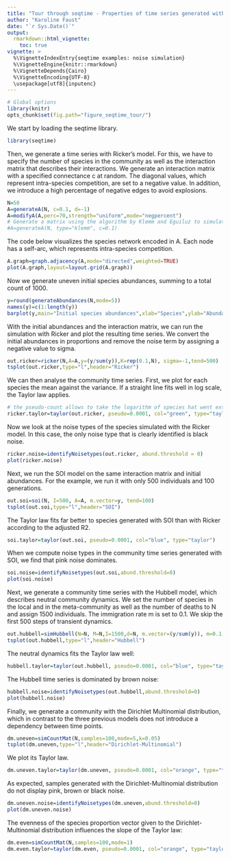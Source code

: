 ```yaml
---
title: "Tour through seqtime - Properties of time series generated with different ecological models"
author: "Karoline Faust"
date: "`r Sys.Date()`"
output: 
  rmarkdown::html_vignette:
    toc: true
vignette: >
  %\VignetteIndexEntry{seqtime examples: noise simulation}
  %\VignetteEngine{knitr::rmarkdown}
  %\VignetteDepends{Cairo}
  %\VignetteEncoding{UTF-8}
  \usepackage[utf8]{inputenc}
---
```



```r
# Global options
library(knitr)
opts_chunk$set(fig.path="figure_seqtime_tour/")
```

We start by loading the seqtime library.

```r
library(seqtime)
```

Then, we generate a time series with Ricker's model. For this, we have to specify the number of species in the community as well as the interaction matrix that describes
their interactions. We generate an interaction matrix with a specified connectance c at random. The diagonal values, which represent intra-species competition, are set to a negative value. In addition, we introduce a high percentage of negative edges to avoid explosions.

```r
N=50
A=generateA(N, c=0.1, d=-1)
A=modifyA(A,perc=70,strength="uniform",mode="negpercent")
# Generate a matrix using the algorithm by Klemm and Eguiluz to simulate a species network with a realistic structure. This takes a couple of minutes to complete.
#A=generateA(N, type="klemm", c=0.1)
```

The code below visualizes the species network encoded in A. Each node
has a self-arc, which represents intra-species competition.

```r
A.graph=graph.adjacency(A,mode="directed",weighted=TRUE)
plot(A.graph,layout=layout.grid(A.graph))
```

Now we generate uneven initial species abundances, summing to a total count of 1000.

```r
y=round(generateAbundances(N,mode=5))
names(y)=c(1:length(y))
barplot(y,main="Initial species abundances",xlab="Species",ylab="Abundance")
```

With the initial abundances and the interaction matrix, we can run the simulation with Ricker and plot the resulting time series. We convert the initial abundances in proportions and remove the noise term by assigning a negative value to sigma.

```r
out.ricker=ricker(N,A=A,y=(y/sum(y)),K=rep(0.1,N), sigma=-1,tend=500)
tsplot(out.ricker,type="l",header="Ricker")
```

We can then analyse the community time series. First, we plot for each species
the mean against the variance. If a straight line fits well in log scale,
the Taylor law applies.

```r
# the pseudo-count allows to take the logarithm of species hat went extinct
ricker.taylor=taylor(out.ricker, pseudo=0.0001, col="green", type="taylor")
```

Now we look at the noise types of the species simulated with the Ricker model. In this case, the only noise type that is clearly identified is black noise.

```r
ricker.noise=identifyNoisetypes(out.ricker, abund.threshold = 0)
plot(ricker.noise)
```

Next, we run the SOI model on the same interaction matrix and initial abundances. For the example, we run it with only 500 individuals and 100 generations.

```r
out.soi=soi(N, I=500, A=A, m.vector=y, tend=100)
tsplot(out.soi,type="l",header="SOI")
```

The Taylor law fits far better to species generated with SOI than with Ricker according to the adjusted R2.

```r
soi.taylor=taylor(out.soi, pseudo=0.0001, col="blue", type="taylor")
```

When we compute noise types in the community time series generated with SOI, we find that pink noise dominates.

```r
soi.noise=identifyNoisetypes(out.soi,abund.threshold=0)
plot(soi.noise)
```

Next, we generate a community time series with the Hubbell model, which describes neutral community dynamics. We set the number of species in the local and in the meta-community as well as the number of deaths to N and assign 1500 individuals. The immigration rate m is set to 0.1. We skip the first 500 steps of transient dynamics. 

```r
out.hubbell=simHubbell(N=N, M=N,I=1500,d=N, m.vector=(y/sum(y)), m=0.1, tskip=500, tend=1000)
tsplot(out.hubbell,type="l",header="Hubbell")
```

The neutral dynamics fits the Taylor law well:

```r
hubbell.taylor=taylor(out.hubbell, pseudo=0.0001, col="blue", type="taylor")
```

The Hubbell time series is dominated by brown noise:

```r
hubbell.noise=identifyNoisetypes(out.hubbell,abund.threshold=0)
plot(hubbell.noise)
```


Finally, we generate a community with the Dirichlet Multinomial distribution, which in contrast to the three previous models does not introduce a dependency between time points.

```r
dm.uneven=simCountMat(N,samples=100,mode=5,k=0.05)
tsplot(dm.uneven,type="l",header="Dirichlet-Multinomial")
```


We plot its Taylor law.

```r
dm.uneven.taylor=taylor(dm.uneven, pseudo=0.0001, col="orange", type="taylor", header="Dirichlet-Multinomial")
```

As expected, samples generated with the Dirichlet-Multinomial distribution do not display pink, brown or black noise. 

```r
dm.uneven.noise=identifyNoisetypes(dm.uneven,abund.threshold=0)
plot(dm.uneven.noise)
```

The evenness of the species proportion vector given to the Dirichlet-Multinomial distribution influences the slope of the Taylor law:

```r
dm.even=simCountMat(N,samples=100,mode=1)
dm.even.taylor=taylor(dm.even, pseudo=0.0001, col="orange", type="taylor", header="Even Dirichlet-Multinomial")
```

